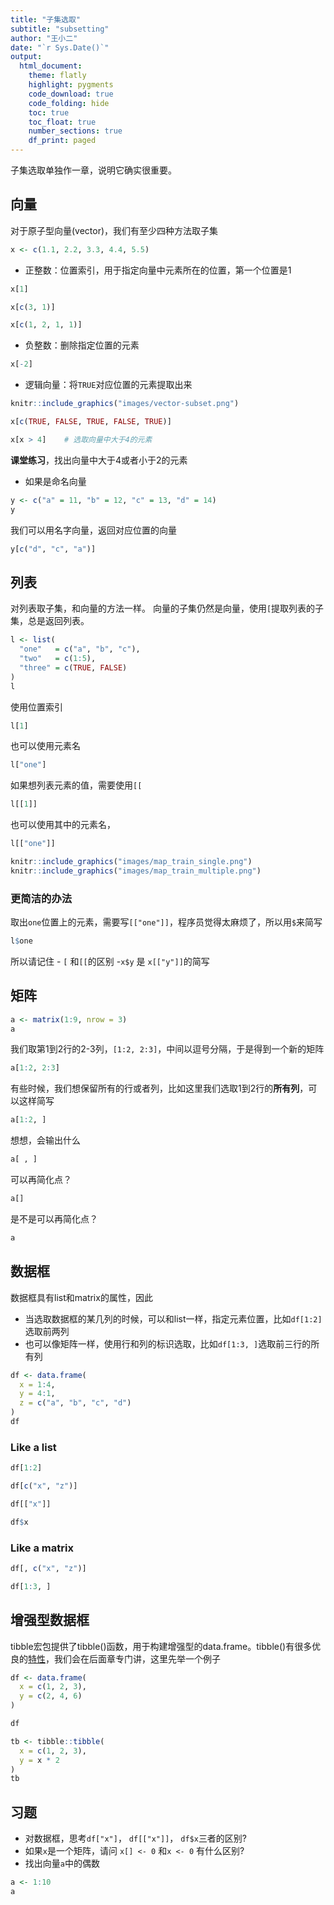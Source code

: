 ```yaml
---
title: "子集选取"
subtitle: "subsetting"
author: "王小二"
date: "`r Sys.Date()`"
output: 
  html_document:
    theme: flatly
    highlight: pygments
    code_download: true
    code_folding: hide
    toc: true
    toc_float: true
    number_sections: true
    df_print: paged
---
```



子集选取单独作一章，说明它确实很重要。



## 向量

对于原子型向量(vector)，我们有至少四种方法取子集
```r
x <- c(1.1, 2.2, 3.3, 4.4, 5.5)
```


- 正整数：位置索引，用于指定向量中元素所在的位置，第一个位置是1
```r
x[1]
```


```r
x[c(3, 1)]
```


```r
x[c(1, 2, 1, 1)]
```


- 负整数：删除指定位置的元素
```r
x[-2]
```

- 逻辑向量：将`TRUE`对应位置的元素提取出来

```r
knitr::include_graphics("images/vector-subset.png")
```


```r
x[c(TRUE, FALSE, TRUE, FALSE, TRUE)]
```

```r
x[x > 4]    # 选取向量中大于4的元素
```

**课堂练习**，找出向量中大于4或者小于2的元素


- 如果是命名向量
```r
y <- c("a" = 11, "b" = 12, "c" = 13, "d" = 14)
y
```

我们可以用名字向量，返回对应位置的向量
```r
y[c("d", "c", "a")]
```

## 列表

对列表取子集，和向量的方法一样。 向量的子集仍然是向量，使用`[`提取列表的子集，总是返回列表。
```r
l <- list(
  "one"   = c("a", "b", "c"),
  "two"   = c(1:5),
  "three" = c(TRUE, FALSE)
)
l
```

使用位置索引
```r
l[1]
```

也可以使用元素名
```r
l["one"]
```

如果想列表元素的值，需要使用`[[`
```r
l[[1]]
```

也可以使用其中的元素名，
```r
l[["one"]]
```


```r
knitr::include_graphics("images/map_train_single.png")
knitr::include_graphics("images/map_train_multiple.png")
```


### 更简洁的办法

取出`one`位置上的元素，需要写`[["one"]]`，程序员觉得太麻烦了，所以用`$`来简写
```r
l$one
```

所以请记住
- `[` 和`[[`的区别
-`x$y` 是 `x[["y"]]`的简写



 
## 矩阵

```r
a <- matrix(1:9, nrow = 3)
a
```

我们取第1到2行的2-3列，`[1:2, 2:3]`，中间以逗号分隔，于是得到一个新的矩阵
```r
a[1:2, 2:3]
```


有些时候，我们想保留所有的行或者列，比如这里我们选取1到2行的**所有列**，可以这样简写

```r
a[1:2, ]
```

想想，会输出什么
```r
a[ , ]
```

可以再简化点？
```r
a[]
```


是不是可以再简化点？
```r
a
```

## 数据框

数据框具有list和matrix的属性，因此

- 当选取数据框的某几列的时候，可以和list一样，指定元素位置，比如`df[1:2]`选取前两列 
- 也可以像矩阵一样，使用行和列的标识选取，比如`df[1:3, ]`选取前三行的所有列

```r
df <- data.frame(
  x = 1:4,
  y = 4:1,
  z = c("a", "b", "c", "d")
)
df
```

### Like a list
```r
df[1:2]
```

```r
df[c("x", "z")]
```

```r
df[["x"]]
```

```r
df$x
```

### Like a matrix
```r
df[, c("x", "z")]
```


```r
df[1:3, ]
```

## 增强型数据框

tibble宏包提供了tibble()函数，用于构建增强型的data.frame。tibble()有很多优良的[特性](https://tibble.tidyverse.org/)，我们会在后面章专门讲，这里先举一个例子

```r
df <- data.frame(
  x = c(1, 2, 3),
  y = c(2, 4, 6)
)

df
```

```r
tb <- tibble::tibble(
  x = c(1, 2, 3),
  y = x * 2
)
tb
```


## 习题

- 对数据框，思考`df["x"]`， `df[["x"]]`， `df$x`三者的区别?
- 如果`x`是一个矩阵，请问 `x[] <- 0` 和`x <- 0` 有什么区别?
- 找出向量`a`中的偶数
```r
a <- 1:10
a
```

